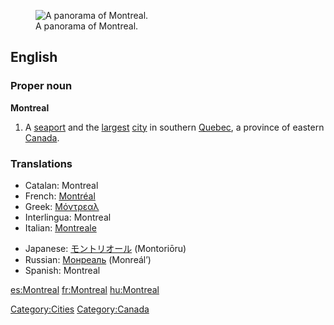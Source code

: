 {{see|Montréal}}
[[Image:Montreal Twilight Panorama 2006.jpg|thumb|right|A panorama of Montreal.]]
==English==

===Proper noun===
'''Montreal'''

# A [[seaport]] and the [[largest]] [[city]] in southern [[Quebec]], a province of eastern [[Canada]].

===Translations===
{{top}}
*Catalan: Montreal
*French: [[Montréal]] {{m}}
*Greek: [[Μόντρεαλ]]
*Interlingua: Montreal
*Italian: [[Montreale]] {{f}}
{{mid}}
*Japanese: [[モントリオール]] (Montoriōru)
*Russian: [[Монреаль]] (Monreál’) {{m}}
*Spanish: Montreal {{m}}
{{bottom}}

[[Category:Cities]]
[[Category:Canada]]

[[es:Montreal]]
[[fr:Montreal]]
[[hu:Montreal]]